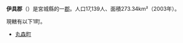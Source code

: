 {{日本郡
| 郡 = 伊具郡
| 日文原名 = 伊具郡
| 平假名 = いぐぐん
| 羅馬字拼音 = Igu-gun
| 地圖 =
| 都道府縣 = 宮城縣
| 編號 = 
| 町 = 1
| 村 = 
| 經度 = 
| 緯度 = 
| 註記 = 
|}}
'''伊具郡'''（{{jpn|j=伊具郡|hg=いぐぐん|rm=Igu gun|f=y}}）是宮城縣的一[[郡|郡]]。人口17,139人、面積273.34km²（2003年）。

現轄有以下1町。
*[[丸森町|丸森町]]

{{磐城國的郡}}
{{宮城縣}}{{Authority control}}